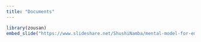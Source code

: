 ```yaml
---
title: "Documents"
---
```



```r
library(zousan)
embed_slide("https://www.slideshare.net/ShushiNamba/mental-model-for-emotion?ref=https://www.slideshare.net/ShushiNamba/slideshelf")
```